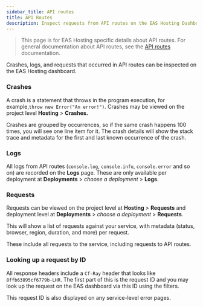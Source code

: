 ```yaml
---
sidebar_title: API routes
title: API Routes
description: Inspect requests from API routes on the EAS Hosting Dashboard.
---
```



> This page is for EAS Hosting specific details about API routes. For general documentation about API routes, see the [API routes](router/reference/api-routes/) documentation.

Crashes, logs, and requests that occurred in API routes can be inspected on the EAS Hosting dashboard.

### Crashes

A crash is a statement that throws in the program execution, for example,`throw new Error("An error!")`. Crashes may be viewed on the project level **Hosting** > **Crashes.**

Crashes are grouped by occurrences, so if the same crash happens 100 times, you will see one line item for it. The crash details will show the stack trace and metadata for the first and last known occurrence of the crash.

<ContentSpotlight
  alt="EAS dashboard showing a list of crashes"
  src="/static/images/eas-hosting/crashes.png"
/>

### Logs

All logs from API routes (`console.log`, `console.info`, `console.error` and so on) are recorded on the **Logs** page. These are only available per deployment at **Deployments** > _choose a deployment_ > **Logs**.

<ContentSpotlight
  alt="EAS dashboard showing a list of logs"
  src="/static/images/eas-hosting/logs.png"
/>

### Requests

Requests can be viewed on the project level at **Hosting** > **Requests** and deployment level at **Deployments** > _choose a deployment_ > **Requests**.

This will show a list of requests against your service, with metadata (status, browser, region, duration, and more) per request.

These include all requests to the service, including requests to API routes.

<ContentSpotlight
  alt="EAS dashboard showing a list of requests"
  src="/static/images/eas-hosting/requests.png"
/>

### Looking up a request by ID

All response headers include a `Cf-Ray` header that looks like `8ffb63895cf6779b-LHR`. The first part of this is the request ID and you may look up the request on the EAS dashboard via this ID using the filters.

This request ID is also displayed on any service-level error pages.
